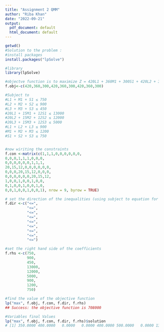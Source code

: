 ```yaml
---
title: "Assignment 2 QMM"
author: "Riba Khan"
date: "2022-09-21"
output:
  pdf_document: default
  html_document: default
---
```


```r
getwd()
#Solution to the problem :
#install packages
install.packages("lpSolve")

#library
library(lpSolve)

#objectve function is to maximize Z = 420L1 + 360M1 + 300S1 + 420L2 + 360M2 + 300S2 + 420L3 + 360M3 + 300S3
f.obj<-c(420,360,300,420,360,300,420,360,300)

#Subject to
#L1 + M1 + S1 ≤ 750
#L2 + M2 + S2 ≤ 900
#L3 + M3 + S3 ≤ 450
#20L1 + 15M1 + 12S1 ≤ 13000
#20L2 + 15M2 + 12S2 ≤ 12000
#20L3 + 15M3 + 12S3 ≤ 5000
#L1 + L2 + L3 ≤ 900
#M1 + M2 + M3 ≤ 1200
#S1 + S2 + S3 ≤ 750


#now wiriting the constraints
f.con <-matrix(c(1,1,1,0,0,0,0,0,0,
0,0,0,1,1,1,0,0,0,
0,0,0,0,0,0,1,1,1,
20,15,12,0,0,0,0,0,0,
0,0,0,20,15,12,0,0,0,
0,0,0,0,0,0,20,15,12,
1,0,0,1,0,0,1,0,0,
0,1,0,0,1,0,0,1,0,
0,0,1,0,0,1,0,0,1), nrow = 9, byrow = TRUE)

# set the direction of the inequalities (using subject to equation for this)
f.dir <-c("<=",
          "<=",
          "<=",
          "<=",
          "<=",
          "<=", 
          "<=",
          "<=",
          "<=")

#set the right hand side of the coefficients
f.rhs <-c(750,
          900,
          450,
          13000,
          12000,
          5000,
          900,
          1200,
          750)

#find the value of the objective function
lp("max", f.obj, f.con, f.dir, f.rhs)
## Success: the objective function is 708000

#Variables final Values
lp("max", f.obj, f.con, f.dir, f.rhs)$solution
# [1] 350.0000 400.0000   0.0000   0.0000 400.0000 500.0000   0.0000 133.3333 250.0000
```